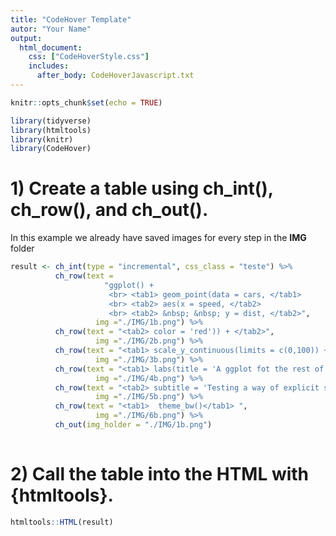 ```yaml
---
title: "CodeHover Template"
autor: "Your Name"
output: 
  html_document:
    css: ["CodeHoverStyle.css"]
    includes:
      after_body: CodeHoverJavascript.txt
---
```



```r
knitr::opts_chunk$set(echo = TRUE)
```


```r
library(tidyverse)
library(htmltools)
library(knitr)
library(CodeHover)

```


# 1) Create a table using **ch_int()**, **ch_row()**, and **ch_out()**.

In this example we already have saved images for every step in the **IMG** folder

```r
result <- ch_int(type = "incremental", css_class = "teste") %>% 
          ch_row(text = 
                     "ggplot() + 
                      <br> <tab1> geom_point(data = cars, </tab1>
                      <br> <tab2> aes(x = speed, </tab2>
                      <br> <tab2> &nbsp; &nbsp; y = dist, </tab2>",
                   img ="./IMG/1b.png") %>% 
          ch_row(text = "<tab2> color = 'red')) + </tab2>",
                   img ="./IMG/2b.png") %>%   
          ch_row(text = "<tab1> scale_y_continuous(limits = c(0,100)) + </tab1>",
                   img ="./IMG/3b.png") %>% 
          ch_row(text = "<tab1> labs(title = 'A ggplot fot the rest of us', </tab1>",
                   img ="./IMG/4b.png") %>%   
          ch_row(text = "<tab2> subtitle = 'Testing a way of explicit showing the R workflow') + </tab2>",
                   img ="./IMG/5b.png") %>% 
          ch_row(text = "<tab1>  theme_bw()</tab1> ",
                   img ="./IMG/6b.png") %>%
          ch_out(img_holder = "./IMG/1b.png") 
  
```

# 2) Call the table into the HTML with {htmltools}.

```r
htmltools::HTML(result)

```

